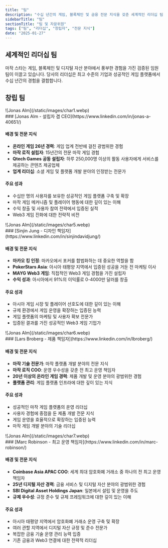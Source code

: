 ```yaml
---
title: "팀"
description: "수십 년간의 게임, 블록체인 및 금융 전문 지식을 갖춘 세계적인 리더십 팀"
sidebarTitle: "팀"
sectionTitle: "팀 및 자문위원"
tags: ["팀", "리더십", "창립자", "전문 지식"]
date: "2025-01-27"
---
```


## 세계적인 리더십 팀

마작 스타는 게임, 블록체인 및 디지털 자산 분야에서 풍부한 경험을 가진 검증된 임원 팀이 이끌고 있습니다. 당사의 리더십은 최고 수준의 기업과 성공적인 게임 플랫폼에서 수십 년간의 경험을 결합합니다.

## 창립 팀


<div className='flex gap-4 items-center'>
<div className='aspect-square size-11'>
![Jonas Alm](/static/images/char1.webp)
</div>
### [Jonas Alm - 설립자 겸 CEO](https://www.linkedin.com/in/jonas-a-40651/)
</div>

#### 배경 및 전문 지식
- **온라인 게임 26년 경력**: 게임 업계 전반에 걸친 광범위한 경험
- **마작 로직 설립자**: 15년간의 전문 마작 게임 경험
- **Qtech Games 공동 설립자**: 하루 250,000명 이상의 활동 사용자에게 서비스를 제공하는 콘텐츠 제공업체
- **업계 리더십**: 소셜 게임 및 플랫폼 개발 분야의 인정받는 전문가

#### 주요 성과
- 수십만 명의 사용자를 보유한 성공적인 게임 플랫폼 구축 및 확장
- 마작 게임 메커니즘 및 플레이어 행동에 대한 깊이 있는 이해
- 수익 창출 및 사용자 참여 전략에서 입증된 실적
- Web3 게임 진화에 대한 전략적 비전


<div className='flex gap-4 items-center'>
<div className='aspect-square size-11'>
![Jonas Alm](/static/images/char5.webp)
</div>
### [Sinjin Jung - 디자인 책임자](https://www.linkedin.com/in/sinjindavidjung/)
</div>


#### 배경 및 전문 지식
- **마카오 킹 인정**: 마카오에서 포커를 합법화하는 데 중요한 역할을 함
- **PokerStars Asia**: 아시아 태평양 지역에서 입증된 성공을 거둔 전 마케팅 이사
- **MAYG Web3 게임**: 직접적인 Web3 게임 경험을 가진 설립자
- **수익 성과**: 아시아에서 91%의 이익률로 0-4000만 달러를 창출

#### 주요 성과
- 아시아 게임 시장 및 플레이어 선호도에 대한 깊이 있는 이해
- 규제 환경에서 게임 운영을 확장하는 입증된 능력
- 게임 플랫폼의 마케팅 및 사용자 확보 전문가
- 입증된 결과를 가진 성공적인 Web3 게임 기업가

<div className='flex gap-4 items-center'>
<div className='aspect-square size-11'>
![Jonas Alm](/static/images/char6.webp)
</div>
### [Lars Broberg - 제품 책임자](https://www.linkedin.com/in/lbroberg/)
</div>

#### 배경 및 전문 지식
- **마작 기술 전문가**: 마작 플랫폼 개발 분야의 전문 지식
- **마작 로직 COO**: 운영 우수성을 갖춘 전 최고 운영 책임자
- **20년 이상의 온라인 게임 경력**: 제품 개발 및 운영 분야의 광범위한 경험
- **플랫폼 관리**: 게임 플랫폼 인프라에 대한 깊이 있는 지식

#### 주요 성과
- 성공적인 마작 게임 플랫폼의 운영 리더십
- 사용자 경험에 중점을 둔 제품 개발 전문 지식
- 게임 운영을 효율적으로 확장하는 입증된 능력
- 마작 게임 개발 분야의 기술 리더십

<div className='flex gap-4 items-center'>
<div className='aspect-square size-11'>
![Jonas Alm](/static/images/char7.webp)
</div>
### [Marc Robinson - 최고 운영 책임자](https://www.linkedin.com/in/marc-robinson/)
</div>

#### 배경 및 전문 지식
- **Coinbase Asia APAC COO**: 세계 최대 암호화폐 거래소 중 하나의 전 최고 운영 책임자
- **25년 디지털 자산 경력**: 금융 서비스 및 디지털 자산 분야의 광범위한 경험
- **SBI Digital Asset Holdings Japan**: 일본에서 설립 및 운영을 주도
- **규제 우수성**: 규정 준수 및 규제 프레임워크에 대한 깊이 있는 이해

#### 주요 성과
- 아시아 태평양 지역에서 암호화폐 거래소 운영 구축 및 확장
- 여러 관할 지역에서 디지털 자산 규정 및 준수 전문가
- 복잡한 금융 기술 운영 관리 능력 입증
- 기존 금융과 Web3 연결에 대한 전략적 리더십